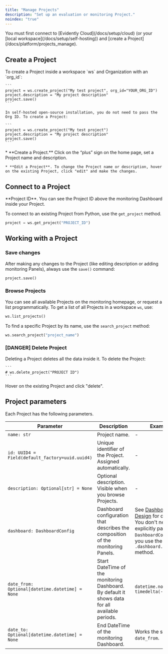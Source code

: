 ```yaml
---
title: "Manage Projects"
description: "Set up an evaluation or monitoring Project."
noindex: "true"
---
```


<Tip>
  You must first connect to [Evidently Cloud](/docs/setup/cloud) (or your [local workspace](/docs/setup/self-hosting)) and [create a Project](/docs/platform/projects_manage).&#x20;
</Tip>

## Create a Project

<Tabs>
  <Tab title="Python">
    To create a Project inside a workspace `ws` and Organization with an `org_id`:

    ```
    project = ws.create_project("My test project", org_id="YOUR_ORG_ID")
    project.description = "My project description"
    project.save()
    ```

    In self-hosted open-source installation, you do not need to pass the Org ID. To create a Project:

    ```
    project = ws.create_project("My test project")
    project.description = "My project description"
    project.save()
    ```
  </Tab>

  <Tab title="UI">
    * **Create a Project.** Click on the “plus” sign on the home page, set a Project name and description.

    * **Edit a Project**. To change the Project name or description, hover on the existing Project, click "edit" and make the changes.
  </Tab>
</Tabs>

## Connect to a Project

<Tip>
  **Project ID**. You can see the Project ID above the monitoring Dashboard inside your Project.
</Tip>

To connect to an existing Project from Python, use the `get_project` method.

```python
project = ws.get_project("PROJECT_ID")
```

## Working with a Project

### Save changes

After making any changes to the Project (like editing description or adding monitoring Panels), always use the `save()` command:

```python
project.save()
```

### Browse Projects

You can see all available Projects on the monitoring homepage, or request a list programmatically. To get a list of all Projects in a workspace `ws`, use:

```python
ws.list_projects()
```

To find a specific Project by its name, use the `search_project` method:

```python
ws.search_project("project_name")
```

### \[DANGER] Delete Project

<Warning>
  Deleting a Project deletes all the data inside it.
</Warning>

<Tabs>
  <Tab title="Python">
    To delete the Project:

    ```
    # ws.delete_project("PROJECT ID")
    ```
  </Tab>

  <Tab title="UI">
    Hover on the existing Project and click "delete".
  </Tab>
</Tabs>

## Project parameters

Each Project has the following parameters.

| Parameter                                       | Description                                                                                     | Example                                                                                                                                                     |
| ----------------------------------------------- | ----------------------------------------------------------------------------------------------- | ----------------------------------------------------------------------------------------------------------------------------------------------------------- |
| `name: str`                                     | Project name.                                                                                   | -                                                                                                                                                           |
| `id: UUID4 = Field(default_factory=uuid.uuid4)` | Unique identifier of the Project. Assigned automatically.                                       | -                                                                                                                                                           |
| `description: Optional[str] = None`             | Optional description. Visible when you browse Projects.                                         | -                                                                                                                                                           |
| `dashboard: DashboardConfig`                    | Dashboard configuration that describes the composition of the monitoring Panels.                | See [Dashboard Design](dashboard_add_panels) for details. You don't need to explicitly pass `DashboardConfig` if you use the `.dashboard.add_panel` method. |
| `date_from: Optional[datetime.datetime] = None` | Start DateTime of the monitoring Dashboard. By default it shows data for all available periods. | `datetime.now() + timedelta(-30)`                                                                                                                           |
| `date_to: Optional[datetime.datetime] = None`   | End DateTime of the monitoring Dashboard.                                                       | Works the same as `date_from`.                                                                                                                              |